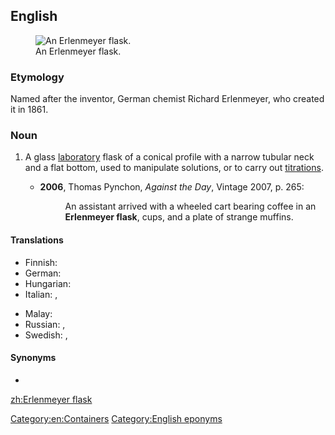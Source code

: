 ==English==
{{wikipedia}}
[[File:Erlenmeyer flask hg.jpg|thumb|An Erlenmeyer flask.]]

===Etymology===
Named after the inventor, German chemist Richard Erlenmeyer, who created it in 1861.

===Noun===
{{en-noun|head=[[w:Richard August Carl Emil Erlenmeyer|Erlenmeyer]] [[flask]]}}

# {{lb|en|chemistry}} A glass [[laboratory]] flask of a conical profile with a narrow tubular neck and a flat bottom, used to manipulate solutions, or to carry out [[titration]]s.
#* '''2006''', Thomas Pynchon, ''Against the Day'', Vintage 2007, p. 265:
#*: An assistant arrived with a wheeled cart bearing coffee in an '''Erlenmeyer flask''', cups, and a plate of strange muffins.

====Translations====
{{trans-top|conical laboratory flask}}
* Finnish: {{t|fi|erlenmeyerkolvi}}
* German: {{t|de|Erlenmeyerkolben|m}}
* Hungarian: {{t|hu|Erlenmeyer-lombik}}
* Italian: {{t+|it|beuta|f}}, {{t|it|matraccio di Erlenmeyer|m}}
{{trans-mid}}
* Malay: {{t|ms|kelalang kon}}
* Russian: {{t|ru|ко́лба Э́рленме́йера|f}}, {{t|ru|кони́ческая ко́лба|f}}
* Swedish: {{t|sv|E-kolv|c}}, {{t|sv|Erlenmeyerkolv|c}}
{{trans-bottom}}

====Synonyms====
* {{l|en|conical flask}}

[[Category:en:Containers]]
[[Category:English eponyms]]

[[zh:Erlenmeyer flask]]
